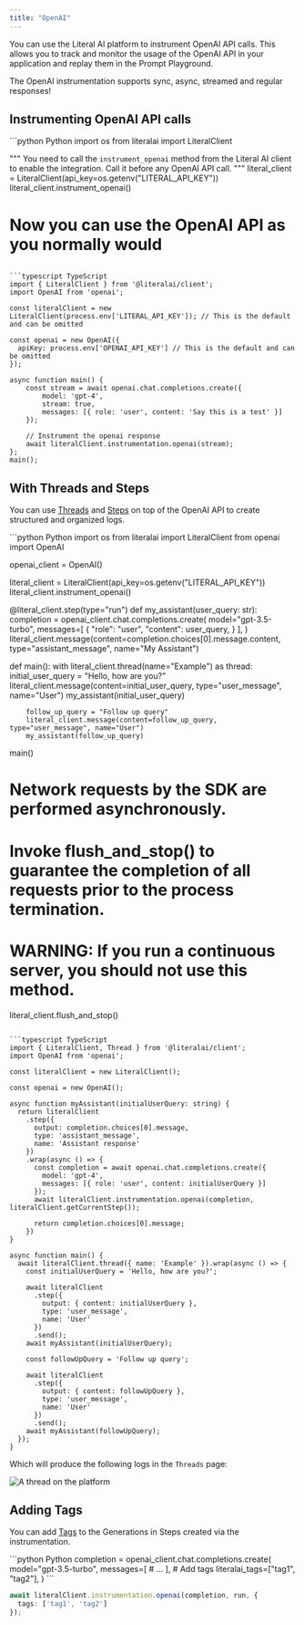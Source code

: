 ```yaml
---
title: "OpenAI"
---
```



You can use the Literal AI platform to instrument OpenAI API calls. This allows you to track and monitor the usage of the OpenAI API in your application and replay them in the Prompt Playground.

<Check>The OpenAI instrumentation supports sync, async, streamed and regular responses!</Check>

## Instrumenting OpenAI API calls

<CodeGroup>
```python Python
import os
from literalai import LiteralClient

"""
You need to call the `instrument_openai` method from the Literal AI client to
enable the integration. Call it before any OpenAI API call.
"""
literal_client = LiteralClient(api_key=os.getenv("LITERAL_API_KEY"))
literal_client.instrument_openai()

# Now you can use the OpenAI API as you normally would
```

```typescript TypeScript
import { LiteralClient } from '@literalai/client';
import OpenAI from 'openai';

const literalClient = new LiteralClient(process.env['LITERAL_API_KEY']); // This is the default and can be omitted

const openai = new OpenAI({
  apiKey: process.env['OPENAI_API_KEY'] // This is the default and can be omitted
});

async function main() {
    const stream = await openai.chat.completions.create({
        model: 'gpt-4',
        stream: true,
        messages: [{ role: 'user', content: 'Say this is a test' }]
    });

    // Instrument the openai response
    await literalClient.instrumentation.openai(stream);
};
main();
```
</CodeGroup>

## With Threads and Steps

You can use [Threads](/concepts/observability/thread) and [Steps](/concepts/observability/step) on top of the OpenAI API to create structured and organized logs.

<CodeGroup>
```python Python
import os
from literalai import LiteralClient
from openai import OpenAI

openai_client = OpenAI()

literal_client = LiteralClient(api_key=os.getenv("LITERAL_API_KEY"))
literal_client.instrument_openai()

@literal_client.step(type="run")
def my_assistant(user_query: str):
    completion = openai_client.chat.completions.create(
                model="gpt-3.5-turbo",
                messages=[
                    {
                        "role": "user",
                        "content": user_query,
                    }
                ],
            )
    literal_client.message(content=completion.choices[0].message.content, type="assistant_message", name="My Assistant")


def main():
    with literal_client.thread(name="Example") as thread:
        initial_user_query = "Hello, how are you?"
        literal_client.message(content=initial_user_query, type="user_message", name="User")
        my_assistant(initial_user_query)
        
        follow_up_query = "Follow up query"
        literal_client.message(content=follow_up_query, type="user_message", name="User")
        my_assistant(follow_up_query)

main()
# Network requests by the SDK are performed asynchronously.
# Invoke flush_and_stop() to guarantee the completion of all requests prior to the process termination.
# WARNING: If you run a continuous server, you should not use this method.
literal_client.flush_and_stop()
```

```typescript TypeScript
import { LiteralClient, Thread } from '@literalai/client';
import OpenAI from 'openai';

const literalClient = new LiteralClient();

const openai = new OpenAI();

async function myAssistant(initialUserQuery: string) {
  return literalClient
    .step({
      output: completion.choices[0].message,
      type: 'assistant_message',
      name: 'Assistant response'
    })
    .wrap(async () => {
      const completion = await openai.chat.completions.create({
        model: 'gpt-4',
        messages: [{ role: 'user', content: initialUserQuery }]
      });
      await literalClient.instrumentation.openai(completion, literalClient.getCurrentStep());

      return completion.choices[0].message;
    })
}

async function main() {
  await literalClient.thread({ name: 'Example' }).wrap(async () => {
    const initialUserQuery = 'Hello, how are you?';

    await literalClient
      .step({
        output: { content: initialUserQuery },
        type: 'user_message',
        name: 'User'
      })
      .send();
    await myAssistant(initialUserQuery);

    const followUpQuery = 'Follow up query';

    await literalClient
      .step({
        output: { content: followUpQuery },
        type: 'user_message',
        name: 'User'
      })
      .send();
    await myAssistant(followUpQuery);
  });
}
```
</CodeGroup>

Which will produce the following logs in the `Threads` page:

<Frame caption="OpenAI thread">
  <img src="/images/openai-example.png" alt="A thread on the platform" />
</Frame>

## Adding Tags

You can add [Tags](/concepts/observability/tags) to the Generations in Steps created via the instrumentation.

<CodeGroup>
```python Python
completion = openai_client.chat.completions.create(
    model="gpt-3.5-turbo",
    messages=[
        # ...
    ],
    # Add tags
    literalai_tags=["tag1", "tag2"],
)
```

```typescript TypeScript
await literalClient.instrumentation.openai(completion, run, {
  tags: ['tag1', 'tag2']
});

```
</CodeGroup>